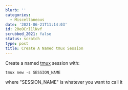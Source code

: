 ```yaml
---
blurb: ''
categories:
  - Miscellaneous
date: '2021-06-21T11:14:03'
id: 20eOCrI1lNvf
scrubbed_2021: false
status: scratch
type: post
title: Create A Named tmux Session
---
```


Create a named [tmux](https://github.com/tmux/tmux/wiki) session with:

```command
tmux new -s SESSION_NAME
```

where "SESSION_NAME" is whatever you want to call it
